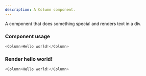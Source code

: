 ```yaml
---
description: A Column component.
---
```



A component that does something special and renders text in a div.

### Component usage
```js
<Column>Hello world!</Column>
```

### Render hello world!

```js live
<Column>Hello world!</Column>
```
